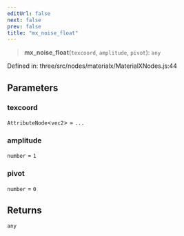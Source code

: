 ```yaml
---
editUrl: false
next: false
prev: false
title: "mx_noise_float"
---
```


> **mx\_noise\_float**(`texcoord`, `amplitude`, `pivot`): `any`

Defined in: three/src/nodes/materialx/MaterialXNodes.js:44

## Parameters

### texcoord

`AttributeNode`\<`vec2`\> = `...`

### amplitude

`number` = `1`

### pivot

`number` = `0`

## Returns

`any`
